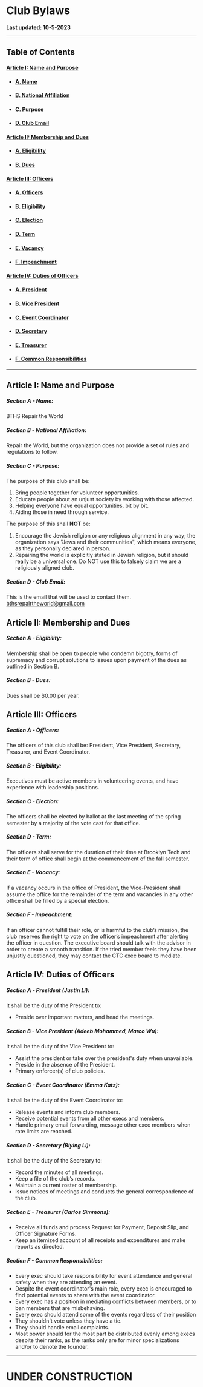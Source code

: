 # Club Bylaws

**Last updated: 10-5-2023**

---

## Table of Contents

#### [Article I: Name and Purpose](#article-i-name-and-purpose)

- #### [A. Name](#section-a---name)
- #### [B. National Affiliation](#section-b---national-affiliation)
- #### [C. Purpose](#section-c---purpose)
- #### [D. Club Email](#section-d---club-email)

#### [Article II: Membership and Dues](#article-ii-membership-and-dues)

- #### [A. Eligibility](#section-a---eligibility)
- #### [B. Dues](#section-b---dues)

#### [Article III: Officers](#article-iii-officers)
- #### [A. Officers](#section-a---officers)
- #### [B. Eligibility](#section-b---eligibility)
- #### [C. Election](#section-c---election)
- #### [D. Term](#section-d---term)
- #### [E. Vacancy](#section-e---vacancy)
- #### [F. Impeachment](#section-f---impeachment)

#### [Article IV: Duties of Officers](#article-iv-duties-of-officers)
- #### [A. President](#section-a---president-justin-li)
- #### [B. Vice President](#section-b---vice-president-adeeb-mohammed-marco-wu)
- #### [C. Event Coordinator](#section-c---event-coordinator-emma-katz)
- #### [D. Secretary](#section-d---secretary-biying-li)
- #### [E. Treasurer](#section-e---treasurer-carlos-simmons)
- #### [F. Common Responsibilities](#section-f---common-responsibilities)

---

## Article I: Name and Purpose

##### Section A - Name:

BTHS Repair the World

##### Section B - National Affiliation:

Repair the World, but the organization does not provide a set of rules and regulations to follow.

##### Section C - Purpose:

The purpose of this club shall be:

1. Bring people together for volunteer opportunities.
2. Educate people about an unjust society by working with those affected.
3. Helping everyone have equal opportunities, bit by bit.
4. Aiding those in need through service.

The purpose of this shall **NOT** be:

1. Encourage the Jewish religion or any religious alignment in any way; the organization says "Jews and their communities", which means everyone, as they personally declared in person.
2. Repairing the world is explicitly stated in Jewish religion, but it should really be a universal one. Do NOT use this to falsely claim we are a religiously aligned club.

##### Section D - Club Email:

This is the email that will be used to contact them. [bthsrepairtheworld@gmail.com](mailto:bthsrepairtheworld@gmail.com)

## Article II: Membership and Dues

##### Section A - Eligibility:

Membership shall be open to people who condemn bigotry, forms of supremacy and corrupt solutions to issues upon payment of the dues as outlined in Section B.

##### Section B - Dues:

Dues shall be $0.00 per year.

## Article III: Officers

##### Section A - Officers: 

The officers of this club shall be: President, Vice President, Secretary, Treasurer, and Event Coordinator.

##### Section B - Eligibility:

Executives must be active members in volunteering events, and have experience with leadership positions.

##### Section C - Election:

The officers shall be elected by ballot at the last meeting of the spring semester by a majority of the vote cast for that office. 

##### Section D - Term:

The officers shall serve for the duration of their time at Brooklyn Tech and their term of office shall begin at the commencement of the fall semester. 

##### Section E - Vacancy:

If a vacancy occurs in the office of President, the Vice-President shall assume the office for the remainder of the term and vacancies in any other office shall be filled by a special election. 

##### Section F - Impeachment:

If an officer cannot fulfill their role, or is harmful to the club’s mission, the club reserves the right to vote on the officer’s impeachment after alerting the officer in question. The executive board should talk with the advisor in order to create a smooth transition. If the tried member feels they have been unjustly questioned, they may contact the CTC exec board to mediate.

## Article IV: Duties of Officers

##### Section A - President (Justin Li):

It shall be the duty of the President to:
* Preside over important matters, and head the meetings.

##### Section B - Vice President (Adeeb Mohammed, Marco Wu):

It shall be the duty of the Vice President to:
* Assist the president or take over the president's duty when unavailable.
* Preside in the absence of the President.
* Primary enforcer(s) of club policies.

##### Section C - Event Coordinator (Emma Katz):

It shall be the duty of the Event Coordinator to:
* Release events and inform club members.
* Receive potential events from all other execs and members.
* Handle primary email forwarding, message other exec members when rate limits are reached.

##### Section D - Secretary (Biying Li):

It shall be the duty of the Secretary to:
* Record the minutes of all meetings.
* Keep a file of the club’s records.
* Maintain a current roster of membership.
* Issue notices of meetings and conducts the general correspondence of the club.

##### Section E - Treasurer (Carlos Simmons):

* Receive all funds and process Request for Payment, Deposit Slip, and Officer Signature Forms. 
* Keep an itemized account of all receipts and expenditures and make reports as directed.

##### Section F - Common Responsibilities:

* Every exec should take responsibility for event attendance and general safety when they are attending an event.
* Despite the event coordinator's main role, every exec is encouraged to find potential events to share with the event coordinator.
* Every exec has a position in mediating conflicts between members, or to ban members that are misbehaving.
* Every exec should attend some of the events regardless of their position
* They shouldn't vote unless they have a tie.
* They should handle email complaints.
* Most power should for the most part be distributed evenly among execs despite their ranks, as the ranks only are for minor specializations and/or to denote the founder.

---

# UNDER CONSTRUCTION
